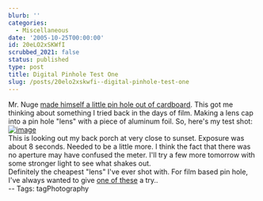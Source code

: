 ```yaml
---
blurb: ''
categories:
  - Miscellaneous
date: '2005-10-25T00:00:00'
id: 20eLO2xSKWfI
scrubbed_2021: false
status: published
type: post
title: Digital Pinhole Test One
slug: /posts/20elo2xskwfi--digital-pinhole-test-one
---
```


Mr. Nuge
[made himself a little pin hole out of cardboard](http://nugeworthy.blogspot.com/2005/10/pinhole-slr.html).
This got me thinking about something I tried back in the days of
film. Making a lens cap into a pin hole "lens" with a piece of
aluminum foil. So, here's my test shot:  
[![image](https://photos1.blogger.com/blogger/2691/1643/400/20051024_185520a.jpg)](http://photos1.blogger.com/blogger/2691/1643/1600/20051024_185520a.jpg)  
This is looking out my back porch at very close to sunset. Exposure
was about 8 seconds. Needed to be a little more. I think the fact
that there was no aperture may have confused the meter. I'll try a
few more tomorrow with some stronger light to see what shakes
out.  
Definitely the cheapest "lens" I've ever shot with. For film based
pin hole, I've always wanted to give
[one of these](http://www.pinholecamera.com/hardwoods.html) a
try..  
-- Tags: tagPhotography
